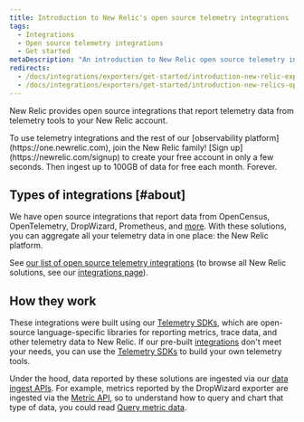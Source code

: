 ```yaml
---
title: Introduction to New Relic's open source telemetry integrations
tags:
  - Integrations
  - Open source telemetry integrations
  - Get started
metaDescription: "An introduction to New Relic open source telemetry integrations, which report data from telemetry-reporting tools and services to your New Relic account."
redirects:
  - /docs/integrations/exporters/get-started/introduction-new-relic-exporters
  - /docs/integrations/exporters/get-started/introduction-new-relics-open-source-exporters
---
```


New Relic provides open source integrations that report telemetry data from telemetry tools to your New Relic account.

<Callout variant="tip">
  To use telemetry integrations and the rest of our [observability platform](https://one.newrelic.com), join the New Relic family! [Sign up](https://newrelic.com/signup) to create your free account in only a few seconds. Then ingest up to 100GB of data for free each month. Forever.
</Callout>

## Types of integrations [#about]

We have open source integrations that report data from OpenCensus, OpenTelemetry, DropWizard, Prometheus, and [more](/docs/integrations/open-source-telemetry-integrations). With these solutions, you can aggregate all your telemetry data in one place: the New Relic platform.

See [our list of open source telemetry integrations](/docs/integrations/open-source-telemetry-integrations) (to browse all New Relic solutions, see our [integrations page](https://newrelic.com/integrations)).

## How they work

These integrations were built using our [Telemetry SDKs](/docs/data-ingest-apis/get-data-new-relic/new-relic-sdks/telemetry-sdks-send-custom-telemetry-data-new-relic), which are open-source language-specific libraries for reporting metrics, trace data, and other telemetry data to New Relic. If our pre-built [integrations](https://newrelic.com/integrations) don't meet your needs, you can use the [Telemetry SDKs](/docs/data-ingest-apis/get-data-new-relic/new-relic-sdks/telemetry-sdks-send-custom-telemetry-data-new-relic) to build your own telemetry tools.

Under the hood, data reported by these solutions are ingested via our [data ingest APIs](/docs/data-ingest-apis). For example, metrics reported by the DropWizard exporter are ingested via the [Metric API](/docs/data-ingest-apis/get-data-new-relic/metric-api/introduction-metric-api), so to understand how to query and chart that type of data, you could read [Query metric data](/docs/data-ingest-apis/get-data-new-relic/metric-api/view-query-you-metric-data).
